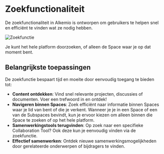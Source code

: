 # Zoekfunctionaliteit

De zoekfunctionaliteit in Alkemio is ontworpen om gebruikers te helpen snel en efficiënt te vinden wat ze nodig hebben. 

![Zoekfunctie](/search.png)

Je kunt het hele platform doorzoeken, of alleen de Space waar je op dat moment bent.

## Belangrijkste toepassingen

De zoekfunctie bespaart tijd en moeite door eenvoudig toegang te bieden tot:

- **Content ontdekken**: Vind snel relevante projecten, discussies of documenten. Voer een trefwoord in en ontdek!
- **Navigeren binnen Spaces**: Zoek efficiënt naar informatie binnen Spaces waar je lid van bent of die je verkent. Wanneer je je in een Space of een van de Subspaces bevindt, kun je ervoor kiezen om alleen binnen die Space te zoeken of op het hele platform.
- **Samenwerkingstools terugvinden**: Op zoek naar een specifieke Collaboration Tool? Ook deze kun je eenvoudig vinden via de zoekfunctie.
- **Effectief samenwerken**: Ontdek nieuwe samenwerkingsmogelijkheden door gerelateerde onderwerpen of bijdragers te vinden.
